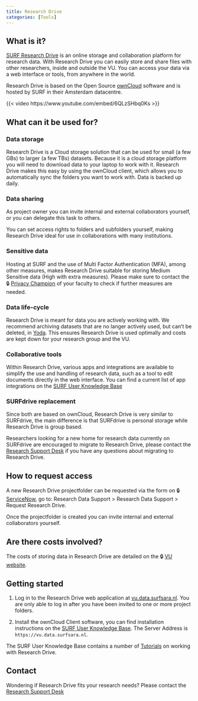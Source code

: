 ```yaml
---
title: Research Drive
categories: [Tools]
---
```

## What is it?
[SURF Research Drive](https://www.surf.nl/en/services/research-drive) is an online storage and collaboration platform for research data. With Research Drive you can easily store and share files with other researchers, inside and outside the VU. You can access your data via a web interface or tools, from anywhere in the world. 

Research Drive is based on the Open Source [ownCloud](https://owncloud.com/) software and is hosted by SURF in their Amsterdam datacentre.

{{< video https://www.youtube.com/embed/6QLzSHbq0Ks >}}

## What can it be used for?

### Data storage
Research Drive is a Cloud storage solution that can be used for small (a few GBs) to larger (a few TBs) datasets. Because it is a cloud storage platform you will need to download data to your laptop to work with it. Research Drive makes this easy by using the ownCloud client, which allows you to automatically sync the folders you want to work with. Data is backed up daily. 

### Data sharing
As project owner you can invite internal and external collaborators yourself, or you can delegate this task to others.

You can set access rights to folders and subfolders yourself, making Research Drive ideal for use in collaborations with many institutions.

### Sensitive data
Hosting at SURF and the use of Multi Factor Authentication (MFA), among other measures, makes Research Drive suitable for storing Medium Sensitive data (High with extra measures).  Please make sure to contact the 🔒 [Privacy Champion](https://vu.nl/en/employee/privacy-and-information-security/privacy-champions-information) of your faculty to check if further measures are needed.

### Data life-cycle
Research Drive is meant for data you are actively working with. We recommend archiving datasets that are no langer actively used, but can't be deleted, in [Yoda](./yoda.qmd). This ensures Research Drive is used optimally and costs are kept down for your research group and the VU.

### Collaborative tools
Within Research Drive, various apps and integrations are available to simplify the use and handling of research data, such as a tool to edit documents directly in the web interface. You can find a current list of app integrations on the [SURF User Knowledge Base](https://servicedesk.surf.nl/wiki/pages/viewpage.action?pageId=102828080)

### SURFdrive replacement
Since both are based on ownCloud, Research Drive is very similar to SURFdrive, the main difference is that SURFdrive is personal storage while Research Drive is group based. 

Researchers looking for a new home for research data currently on SURFdrive are encouraged to migrate to Research Drive, please contact the [Research Support Desk](mailto:rdm@vu.nl) if you have any questions about migrating to Research Drive.

## How to request access
A new Research Drive projectfolder can be requested via the form on 🔒 [ServiceNow](https://services.vu.nl/esc), go to: Research Data Support > Research Data Support > Request Research Drive.

Once the projectfolder is created you can invite internal and external collaborators yourself.

## Are there costs involved?
The costs of storing data in Research Drive are detailed on the 🔒 [VU website](https://vu.nl/en/employee/research-data-support/research-archiving-storage-cost-model). 

## Getting started
1. Log in to the Research Drive web application at [vu.data.surfsara.nl](https://vu.data.surfsara.nl). You are only able to log in after you have been invited to one or more project folders.

2. Install the ownCloud Client software, you can find installation instructions on the [SURF User Knowledge Base](https://servicedesk.surf.nl/wiki/display/WIKI/ownCloud+desktop+client). The Server Address is `https://vu.data.surfsara.nl`. 

The SURF User Knowledge Base contains a number of [Tutorials](https://servicedesk.surf.nl/wiki/display/WIKI/Tutorials) on working with Research Drive.

## Contact
Wondering if Research Drive fits your research needs? Please contact the [Research Support Desk](mailto:rdm@vu.nl)
